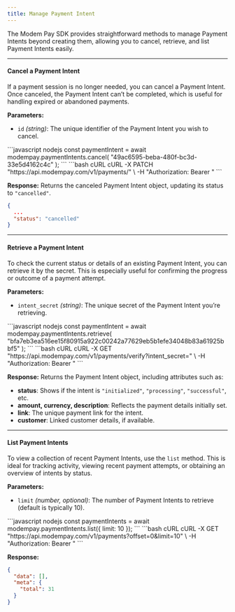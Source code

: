 ```yaml
---
title: Manage Payment Intent
---
```


The Modem Pay SDK provides straightforward methods to manage Payment Intents beyond creating them, allowing you to cancel, retrieve, and list Payment Intents easily. 

---

#### Cancel a Payment Intent

If a payment session is no longer needed, you can cancel a Payment Intent. Once canceled, the Payment Intent can’t be completed, which is useful for handling expired or abandoned payments.


**Parameters:**
- `id` *(string)*: The unique identifier of the Payment Intent you wish to cancel.


<CodeGroup>
```javascript nodejs
const paymentIntent = await modempay.paymentIntents.cancel(
    "49ac6595-beba-480f-bc3d-33e5d4162c4c"
);
```
```bash cURL
cURL -X PATCH "https://api.modempay.com/v1/payments/<payment_intent_id>" \
  -H "Authorization: Bearer <your_api_key>"
```
</CodeGroup>

**Response:**
Returns the canceled Payment Intent object, updating its status to `"cancelled"`.

```json
{
  ...
  "status": "cancelled"
}
```

---

#### Retrieve a Payment Intent

To check the current status or details of an existing Payment Intent, you can retrieve it by the secret. This is especially useful for confirming the progress or outcome of a payment attempt.


**Parameters:**
- `intent_secret` *(string)*: The unique secret of the Payment Intent you’re retrieving.


<CodeGroup>
```javascript nodejs
const paymentIntent = await modempay.paymentIntents.retrieve(
    "bfa7eb3ea516ee15f80915a922c00242a77629eb5b1efe34048b83a61925bbf5"
);
```
```bash cURL
cURL -X GET "https://api.modempay.com/v1/payments/verify?intent_secret=<intent_secret>" \
  -H "Authorization: Bearer <your_api_key>"
```
</CodeGroup>

**Response:**
Returns the Payment Intent object, including attributes such as:
- **status**: Shows if the intent is `"initialized"`, `"processing"`, `"successful"`, etc.
- **amount, currency, description**: Reflects the payment details initially set.
- **link**: The unique payment link for the intent.
- **customer**: Linked customer details, if available.

---

#### List Payment Intents

To view a collection of recent Payment Intents, use the `list` method. This is ideal for tracking activity, viewing recent payment attempts, or obtaining an overview of intents by status.

**Parameters:**
- `limit` *(number, optional)*: The number of Payment Intents to retrieve (default is typically 10).


<CodeGroup>
```javascript nodejs
const paymentIntents = await modempay.paymentIntents.list({ limit: 10 });
```
```bash cURL
cURL -X GET "https://api.modempay.com/v1/payments?offset=0&limit=10" \
  -H "Authorization: Bearer <your_api_key>"
```
</CodeGroup>

**Response:**

```json
{
  "data": [],
  "meta": {
    "total": 31
  }
}

```

